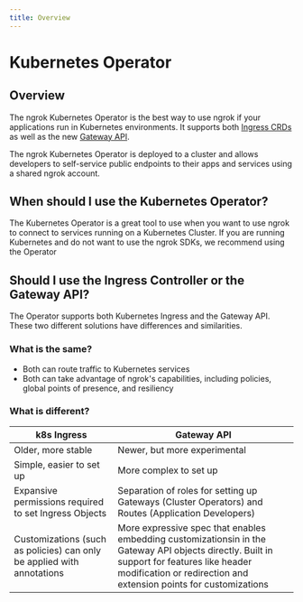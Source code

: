 ```yaml
---
title: Overview
---
```

# Kubernetes Operator

## Overview

The ngrok Kubernetes Operator is the best way to use ngrok if your
applications run in Kubernetes environments. It supports both [Ingress CRDs](https://kubernetes.io/docs/concepts/services-networking/ingress/) as well as the new [Gateway API](https://gateway-api.sigs.k8s.io/).

The ngrok Kubernetes Operator is deployed to a cluster and allows developers to self-service public endpoints to their apps and services using a shared ngrok account.


## When should I use the Kubernetes Operator?
The Kubernetes Operator is a great tool to use when you want to use ngrok to connect to services running on a Kubernetes Cluster. If you are running Kubernetes and do not want to use the ngrok SDKs, we recommend using the Operator

## Should I use the Ingress Controller or the Gateway API?

The Operator supports both Kubernetes Ingress and the Gateway API. These two different solutions have differences and similarities.

### What is the same?
* Both can route traffic to Kubernetes services
* Both can take advantage of ngrok's capabilities, including policies, global points of presence, and resiliency

### What is different?

| k8s Ingress                                                            | Gateway API                                                                                                                                                                                                     |
|------------------------------------------------------------------------|-----------------------------------------------------------------------------------------------------------------------------------------------------------------------------------------------------------------|
| Older, more stable                                                     | Newer, but more experimental                                                                                                                                                                                    |
| Simple, easier to set up                                               | More complex to set up                                                                                                                                                                                          |
| Expansive permissions required to set Ingress Objects                  | Separation of roles for setting up Gateways (Cluster Operators) and Routes (Application Developers)                                                                                                             |
| Customizations (such as policies) can only be applied with annotations | More expressive spec that enables embedding customizationsin in the Gateway API objects directly. Built in support for features like header modification or redirection and extension points for customizations |